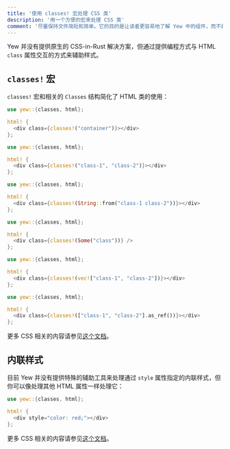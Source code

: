 ```yaml
---
title: '使用 classes! 宏处理 CSS 类'
description: '用一个方便的宏来处理 CSS 类'
comment: '尽量保持文件简短和简单。它的目的是让读者更容易地了解 Yew 中的组件，而不是提供正确的 API 文档'
---
```



Yew 并没有提供原生的 CSS-in-Rust 解决方案，但通过提供编程方式与 HTML `class` 属性交互的方式来辅助样式。

## `classes!` 宏

`classes!` 宏和相关的 `Classes` 结构简化了 HTML 类的使用：

<Tabs>
  <TabItem value="Literal" label="Literal">

```rust
use yew::{classes, html};

html! {
  <div class={classes!("container")}></div>
};
```

  </TabItem>
  <TabItem value="Multiple" label="Multiple">

```rust
use yew::{classes, html};

html! {
  <div class={classes!("class-1", "class-2")}></div>
};
```

  </TabItem>
  <TabItem value="String" label="String">

```rust
use yew::{classes, html};

html! {
  <div class={classes!(String::from("class-1 class-2"))}></div>
};
```

  </TabItem>
  <TabItem value="Optional" label="Optional">

```rust
use yew::{classes, html};

html! {
  <div class={classes!(Some("class"))} />
};
```

  </TabItem>
  <TabItem value="Vector" label="Vector">

```rust
use yew::{classes, html};

html! {
  <div class={classes!(vec!["class-1", "class-2"])}></div>
};
```

  </TabItem>
  <TabItem value="Slice" label="Slice">

```rust
use yew::{classes, html};

html! {
  <div class={classes!(["class-1", "class-2"].as_ref())}></div>
};
```

  </TabItem>
</Tabs>

更多 CSS 相关的内容请参见[这个文档](../../more/css)。

## 内联样式

目前 Yew 并没有提供特殊的辅助工具来处理通过 `style` 属性指定的内联样式，但你可以像处理其他 HTML 属性一样处理它：

```rust
use yew::{classes, html};

html! {
  <div style="color: red;"></div>
};
```

更多 CSS 相关的内容请参见[这个文档](../../more/css)。
